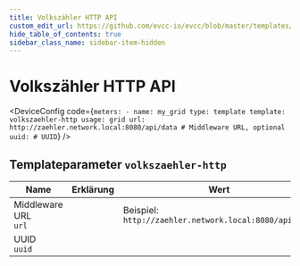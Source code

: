 ```yaml
---
title: Volkszähler HTTP API
custom_edit_url: https://github.com/evcc-io/evcc/blob/master/templates/definition/meter/volkszaehler-http.yaml
hide_table_of_contents: true
sidebar_class_name: sidebar-item-hidden
---
```



# Volkszähler HTTP API

<div className="device-detail-container">
  <div className="device-detail-content">
    <DeviceFeatures features="" />

<DeviceConfig code={`meters:
    - name: my_grid
      type: template
      template: volkszaehler-http
      usage: grid
      url: http://zaehler.network.local:8080/api/data # Middleware URL, optional
      uuid: # UUID`}  />
  </div>
  <div className="device-detail-icon">
    <evcc-icon
      type="meter"
      name="volkszahler-http-api"
      size="400px"
      alt="Volkszähler HTTP API"
      className="device-detail-icon-img"
    ></evcc-icon>
  </div>
</div>

## Templateparameter `volkszaehler-http`

| Name | Erklärung | Wert | Optional |
|-----------|-----------|------|----------|
| Middleware URL<br/>`url` |  | Beispiel: `http://zaehler.network.local:8080/api/data` | nein |
| UUID<br/>`uuid` |  |  | ja |

